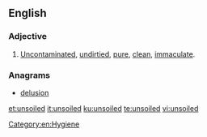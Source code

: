 ==English==

===Adjective===
{{en-adj|-}}

#[[uncontaminated|Uncontaminated]], [[undirtied]], [[pure]], [[clean]], [[immaculate]].

===Anagrams===
* [[delusion]]
[[Category:en:Hygiene‎]]

[[et:unsoiled]]
[[it:unsoiled]]
[[ku:unsoiled]]
[[te:unsoiled]]
[[vi:unsoiled]]
